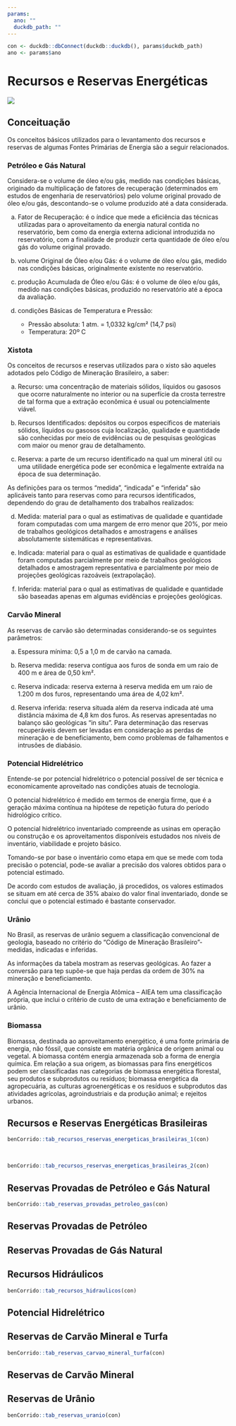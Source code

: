 ```yaml
---
params:
  ano: ""
  duckdb_path: ""
---
```


```r
con <- duckdb::dbConnect(duckdb::duckdb(), params$duckdb_path)
ano <- params$ano
```

# Recursos e Reservas Energéticas

![](../img/capas/imagem_cap_6.png)

## Conceituação

Os conceitos básicos utilizados para o levantamento dos recursos e reservas de algumas Fontes Primárias de Energia são a seguir relacionados.

### Petróleo e Gás Natural

Considera-se o volume de óleo e/ou gás, medido nas condições básicas, originado da multiplicação de fatores de recuperação (determinados em estudos de engenharia de reservatórios) pelo volume original provado de óleo e/ou gás, descontando-se o volume produzido até a data considerada.

a) Fator de Recuperação: é o índice que mede a eficiência das técnicas utilizadas para o aproveitamento da energia natural contida no reservatório, bem como da energia externa adicional introduzida no reservatório, com a finalidade de produzir certa quantidade de óleo e/ou gás do volume original provado.

b) volume Original de Óleo e/ou Gás: é o volume de óleo e/ou gás, medido nas condições básicas, originalmente existente no reservatório.

c) produção Acumulada de Óleo e/ou Gás: é o volume de óleo e/ou gás, medido nas condições básicas, produzido no reservatório até a época da avaliação.

d) condições Básicas de Temperatura e Pressão:
   - Pressão absoluta: 1 atm. = 1,0332 kg/cm² (14,7 psi)
   - Temperatura: 20º C


### Xistota

Os conceitos de recursos e reservas utilizados para o xisto são aqueles adotados pelo Código de Mineração Brasileiro, a saber:

a) Recurso: uma concentração de materiais sólidos, líquidos ou gasosos que ocorre naturalmente no interior ou na superfície da crosta terrestre de tal forma que a extração econômica é usual ou potencialmente viável.

b) Recursos Identificados: depósitos ou corpos específicos de materiais sólidos, líquidos ou gasosos cuja localização, qualidade e quantidade são conhecidas por meio de evidências ou de pesquisas geológicas com maior ou menor grau de detalhamento.

c) Reserva: a parte de um recurso identificado na qual um mineral útil ou uma utilidade energética pode ser econômica e legalmente extraída na época de sua determinação.

As definições para os termos “medida”, “indicada” e “inferida” são aplicáveis tanto para reservas como para recursos identificados, dependendo do grau de detalhamento dos trabalhos realizados:

d) Medida: material para o qual as estimativas de qualidade e quantidade foram computadas com uma margem de erro menor que 20%, por meio de trabalhos geológicos detalhados e amostragens e análises absolutamente sistemáticas e representativas.

e) Indicada: material para o qual as estimativas de qualidade e quantidade foram computadas parcialmente por meio de trabalhos geológicos detalhados e amostragem representativa e parcialmente por meio de projeções geológicas razoáveis (extrapolação).

f) Inferida: material para o qual as estimativas de qualidade e quantidade são baseadas apenas em algumas evidências e projeções geológicas.

### Carvão Mineral

As reservas de carvão são determinadas considerando-se os seguintes parâmetros:

a) Espessura mínima: 0,5 a 1,0 m de carvão na camada.

b) Reserva medida: reserva contígua aos furos de sonda em um raio de 400 m e área de 0,50 km².

c) Reserva indicada: reserva externa à reserva medida em um raio de 1.200 m dos furos, representando uma área de 4,02 km².

d) Reserva inferida: reserva situada além da reserva indicada até uma distância máxima de 4,8 km dos furos. As reservas apresentadas no balanço são geológicas “in situ”. Para determinação das reservas recuperáveis devem ser levadas em consideração as perdas de mineração e de beneficiamento, bem como problemas de falhamentos e intrusões de diabásio.

### Potencial Hidrelétrico

Entende-se por potencial hidrelétrico o potencial possível de ser técnica e economicamente aproveitado nas condições atuais de tecnologia.

O potencial hidrelétrico é medido em termos de energia firme, que é a geração máxima contínua na hipótese de repetição futura do período hidrológico crítico.

O potencial hidrelétrico inventariado compreende as usinas em operação ou construção e os aproveitamentos disponíveis estudados nos níveis de inventário, viabilidade e projeto básico.

Tomando-se por base o inventário como etapa em que se mede com toda precisão o potencial, pode-se avaliar a precisão dos valores obtidos para o potencial estimado.

De acordo com estudos de avaliação, já procedidos, os valores estimados se situam em até cerca de 35% abaixo do valor final inventariado, donde se conclui que o potencial estimado é bastante conservador.

### Urânio

No Brasil, as reservas de urânio seguem a classificação convencional de geologia, baseado no critério do “Código de Mineração Brasileiro”- medidas, indicadas e inferidas.

As informações da tabela mostram as reservas geológicas. Ao fazer a conversão para tep supõe-se que haja perdas da ordem de 30% na mineração e beneficiamento.

A Agência Internacional de Energia Atômica – AIEA tem uma classificação própria, que inclui o critério de custo de uma extração e beneficiamento de urânio.

### Biomassa

Biomassa, destinada ao aproveitamento energético, é uma fonte primária de energia, não fóssil, que consiste em matéria orgânica de origem animal ou vegetal. A biomassa contém energia armazenada sob a forma de energia química. Em relação a sua origem, as biomassas para fins energéticos podem ser classificadas nas categorias de biomassa energética florestal, seu produtos e subprodutos ou resíduos; biomassa energética da agropecuária, as culturas agroenergéticas e os resíduos e subprodutos das atividades agrícolas, agroindustriais e da produção animal; e rejeitos urbanos.

## Recursos e Reservas Energéticas Brasileiras

```r
benCorrido::tab_recursos_reservas_energeticas_brasileiras_1(con)
```

\

```r
benCorrido::tab_recursos_reservas_energeticas_brasileiras_2(con)
```

## Reservas Provadas de Petróleo e Gás Natural

```r
benCorrido::tab_reservas_provadas_petroleo_gas(con)
```

## Reservas Provadas de Petróleo

## Reservas Provadas de Gás Natural

## Recursos Hidráulicos

```r
benCorrido::tab_recursos_hidraulicos(con)
```

## Potencial Hidrelétrico

## Reservas de Carvão Mineral e Turfa

```r
benCorrido::tab_reservas_carvao_mineral_turfa(con)
```

## Reservas de Carvão Mineral

## Reservas de Urânio

```r
benCorrido::tab_reservas_uranio(con)
```